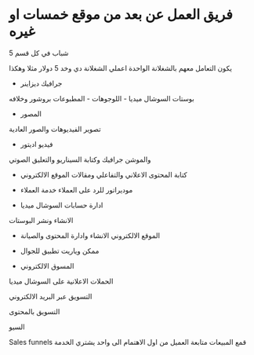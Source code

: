 # فريق العمل عن بعد من موقع خمسات او غيره

5 شباب في كل قسم

يكون التعامل معهم بالشغلانة الواحدة اعملي الشغلانة دي وخد 5 دولار مثلا وهكذا

- جرافيك ديزاينر

بوستات السوشال ميديا - اللوجوهات - المطبوعات بروشور وخلافه

- المصور

تصوير الفيديوهات والصور العادية


- فيديو اديتور

والموشن جرافيك وكتابة السيناريو والتعليق الصوتي

- كتابة المحتوى الاعلاني والتفاعلي ومقالات الموقع الالكتروني


- موديراتور للرد على العملاء خدمة العملاء

- ادارة حسابات السوشال ميديا

الانشاء ونشر البوستات

- الموقع الالكتروني الانشاء وادارة المحتوى والصيانة


- ممكن وياريت تطبيق للجوال

- المسوق الالكتروني 

الحملات الاعلانية على السوشال ميديا

التسويق عبر البريد الالكتروني

التسويق بالمحتوى

السيو

Sales funnels قمع المبيعات متابعة العميل من اول الاهتمام الى واحد يشتري الخدمة



